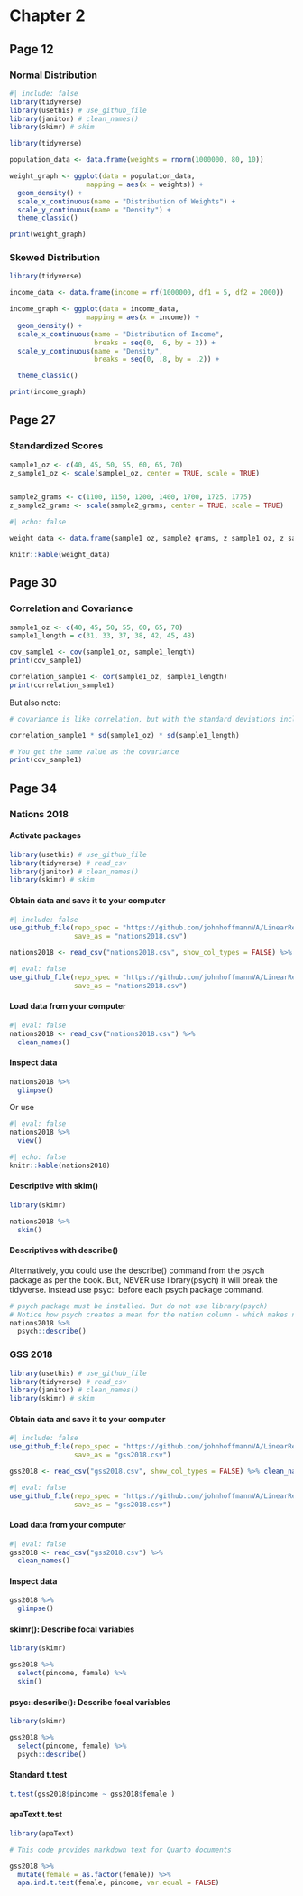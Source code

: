 # Chapter 2

## Page 12

### Normal Distribution

```r
#| include: false
library(tidyverse)
library(usethis) # use_github_file 
library(janitor) # clean_names() 
library(skimr) # skim

```

```r
library(tidyverse)

population_data <- data.frame(weights = rnorm(1000000, 80, 10))

weight_graph <- ggplot(data = population_data,
                   mapping = aes(x = weights)) +
  geom_density() +
  scale_x_continuous(name = "Distribution of Weights") +
  scale_y_continuous(name = "Density") +
  theme_classic()

print(weight_graph)
```

### Skewed Distribution

```r
library(tidyverse)

income_data <- data.frame(income = rf(1000000, df1 = 5, df2 = 2000))

income_graph <- ggplot(data = income_data,
                   mapping = aes(x = income)) +
  geom_density() +
  scale_x_continuous(name = "Distribution of Income", 
                     breaks = seq(0,  6, by = 2)) +
  scale_y_continuous(name = "Density",
                     breaks = seq(0, .8, by = .2)) +

  theme_classic()

print(income_graph)
```

## Page 27

### Standardized Scores

```r
sample1_oz <- c(40, 45, 50, 55, 60, 65, 70)
z_sample1_oz <- scale(sample1_oz, center = TRUE, scale = TRUE)


sample2_grams <- c(1100, 1150, 1200, 1400, 1700, 1725, 1775)
z_sample2_grams <- scale(sample2_grams, center = TRUE, scale = TRUE)

```

```r
#| echo: false

weight_data <- data.frame(sample1_oz, sample2_grams, z_sample1_oz, z_sample2_grams)

knitr::kable(weight_data)
```

## Page 30

### Correlation and Covariance

```r
sample1_oz <- c(40, 45, 50, 55, 60, 65, 70)
sample1_length = c(31, 33, 37, 38, 42, 45, 48)

cov_sample1 <- cov(sample1_oz, sample1_length)
print(cov_sample1)

correlation_sample1 <- cor(sample1_oz, sample1_length)
print(correlation_sample1)

```

But also note:

```r
# covariance is like correlation, but with the standard deviations included

correlation_sample1 * sd(sample1_oz) * sd(sample1_length)

# You get the same value as the covariance
print(cov_sample1)
```

## Page 34

### Nations 2018

#### Activate packages

```r
library(usethis) # use_github_file 
library(tidyverse) # read_csv 
library(janitor) # clean_names() 
library(skimr) # skim
```

#### Obtain data and save it to your computer

```r
#| include: false
use_github_file(repo_spec = "https://github.com/johnhoffmannVA/LinearRegression/blob/main/Nations2018.csv",
                save_as = "nations2018.csv")

nations2018 <- read_csv("nations2018.csv", show_col_types = FALSE) %>% clean_names()
```

```r
#| eval: false
use_github_file(repo_spec = "https://github.com/johnhoffmannVA/LinearRegression/blob/main/Nations2018.csv",
                save_as = "nations2018.csv")
```

#### Load data from your computer

```r
#| eval: false
nations2018 <- read_csv("nations2018.csv") %>% 
  clean_names()
```

#### Inspect data

```r
nations2018 %>% 
  glimpse()  
```

Or use

```r
#| eval: false
nations2018 %>% 
  view()  
```

```r
#| echo: false
knitr::kable(nations2018)
```

#### Descriptive with skim()

```r
library(skimr)

nations2018 %>% 
  skim()  
```

#### Descriptives with describe()

Alternatively, you could use the describe() command from the psych package as per the book. But, NEVER use library(psych) it will break the tidyverse. Instead use psyc:: before each psych package command.

```r
# psych package must be installed. But do not use library(psych)
# Notice how psych creates a mean for the nation column - which makes no sense
nations2018 %>% 
  psych::describe()  
```


### GSS 2018 

```r
library(usethis) # use_github_file 
library(tidyverse) # read_csv 
library(janitor) # clean_names() 
library(skimr) # skim
```

#### Obtain data and save it to your computer

```r
#| include: false
use_github_file(repo_spec = "https://github.com/johnhoffmannVA/LinearRegression/blob/main/GSS2018.csv",
                save_as = "gss2018.csv")

gss2018 <- read_csv("gss2018.csv", show_col_types = FALSE) %>% clean_names()
```

```r
#| eval: false
use_github_file(repo_spec = "https://github.com/johnhoffmannVA/LinearRegression/blob/main/GSS2018.csv",
                save_as = "gss2018.csv")
```

#### Load data from your computer

```r
#| eval: false
gss2018 <- read_csv("gss2018.csv") %>% 
  clean_names()
```

#### Inspect data

```r
gss2018 %>% 
  glimpse()  
```

#### skimr(): Describe focal variables

```r
library(skimr)

gss2018 %>% 
  select(pincome, female) %>%
  skim()  
```

#### psyc::describe(): Describe focal variables

```r
library(skimr)

gss2018 %>% 
  select(pincome, female) %>%
  psych::describe()  
```



#### Standard t.test

```r
t.test(gss2018$pincome ~ gss2018$female )
```

#### apaText t.test

```r
library(apaText)

# This code provides markdown text for Quarto documents

gss2018 %>%
  mutate(female = as.factor(female)) %>%
  apa.ind.t.test(female, pincome, var.equal = FALSE)

```

